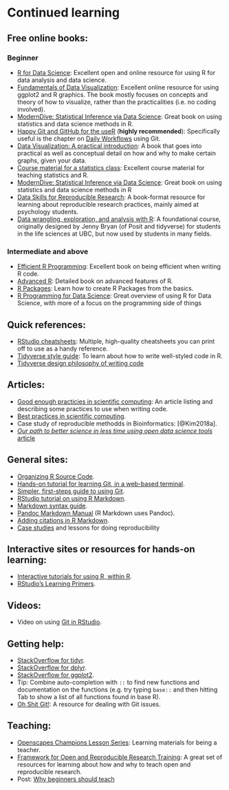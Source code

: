# Continued learning

## Free online books:

### Beginner

-   [R for Data Science](https://r4ds.hadley.nz): Excellent open and
    online resource for using R for data analysis and data science.
-   [Fundamentals of Data
    Visualization](https://serialmentor.com/dataviz/): Excellent online
    resource for using ggplot2 and R graphics. The book mostly focuses
    on concepts and theory of how to visualize, rather than the
    practicalities (i.e. no coding involved).
-   [ModernDive: Statistical Inference via Data
    Science](https://moderndive.com/): Great book on using statistics
    and data science methods in R.
-   [Happy Git and GitHub for the useR](https://happygitwithr.com/)
    (**highly recommended**): Specifically useful is the chapter on
    [Daily Workflows](https://happygitwithr.com/workflows-intro.html)
    using Git.
-   [Data Visualization: A practical
    introduction](https://socviz.co/index.html#preface): A book that
    goes into practical as well as conceptual detail on how and why to
    make certain graphs, given your data.
-   [Course material for a statistics class](https://stat545.com/):
    Excellent course material for teaching statistics and R.
-   [ModernDive: Statistical Inference via Data
    Science](https://moderndive.com/): Great book on using statistics
    and data science methods in R
-   [Data Skills for Reproducible
    Research](https://psyteachr.github.io/reprores-v3/): A book-format
    resource for learning about reproducible research practices, mainly
    aimed at psychology students.
-   [Data wrangling, exploration, and analysis with
    R](https://stat545.com/): A foundational course, originally designed
    by Jenny Bryan (of Posit and tidyverse) for students in the life
    sciences at UBC, but now used by students in many fields.

### Intermediate and above

-   [Efficient R
    Programming](https://csgillespie.github.io/efficientR/): Excellent
    book on being efficient when writing R code.
-   [Advanced R](https://adv-r.hadley.nz/): Detailed book on advanced
    features of R.
-   [R Packages](https://r-pkgs.org/): Learn how to create R Packages
    from the basics.
-   [R Programming for Data
    Science](https://bookdown.org/rdpeng/rprogdatascience/): Great
    overview of using R for Data Science, with more of a focus on the
    programming side of things

## Quick references:

-   [RStudio
    cheatsheets](https://www.rstudio.com/resources/cheatsheets/):
    Multiple, high-quality cheatsheets you can print off to use as a
    handy reference.
-   [Tidyverse style guide](https://style.tidyverse.org/): To learn
    about how to write well-styled code in R.
-   [Tidyverse design philosophy of writing
    code](https://design.tidyverse.org/)

## Articles:

-   [Good enough practicies in scientific
    computing](https://doi.org/10.1371/journal.pcbi.1005510): An article
    listing and describing some practices to use when writing code.
-   [Best practices in scientific
    computing](https://doi.org/10.1371/journal.pbio.1001745).
-   Case study of reproducible methodds in Bioinformatics: [@Kim2018a].
-   [*Our path to better science in less time using open data science
    tools* article](https://www.nature.com/articles/s41559-017-0160)

## General sites:

-   [Organizing R Source
    Code](https://www.r-bloggers.com/r-best-practices-r-you-writing-the-r-way/).
-   [Hands-on tutorial for learning Git, in a web-based
    terminal](https://try.github.io/levels/1/challenges/1).
-   [Simpler, first-steps guide to using
    Git](https://rogerdudler.github.io/git-guide/).
-   [RStudio tutorial on using R
    Markdown](https://rmarkdown.rstudio.com/lesson-1.html).
-   [Markdown syntax
    guide](https://rmarkdown.rstudio.com/authoring_basics.html).
-   [Pandoc Markdown
    Manual](https://pandoc.org/MANUAL.html#pandocs-markdown) (R Markdown
    uses Pandoc).
-   [Adding citations in R
    Markdown](https://rmarkdown.rstudio.com/authoring_bibliographies_and_citations.html).
-   [Case studies](https://www.practicereproducibleresearch.org/) and
    lessons for doing reproducibility

## Interactive sites or resources for hands-on learning:

-   [Interactive tutorials for using R, within
    R](https://swirlstats.com/).
-   [RStudio's Learning Primers](https://rstudio.cloud/learn/primers).

## Videos:

-   Video on using [Git in
    RStudio](https://rstudio.com/resources/webinars/managing-part-2-github-and-rstudio/).

## Getting help:

-   [StackOverflow for
    tidyr](https://stackoverflow.com/questions/tagged/tidyr).
-   [StackOverflow for
    dplyr](https://stackoverflow.com/questions/tagged/dplyr).
-   [StackOverflow for
    ggplot2](https://stackoverflow.com/questions/tagged/ggplot2?sort=frequent&pageSize=50).
-   Tip: Combine auto-completion with `::` to find new functions and
    documentation on the functions (e.g. try typing `base::` and then
    hitting Tab to show a list of all functions found in base R).
-   [Oh Shit Git!](https://ohshitgit.com/): A resource for dealing with
    Git issues.

<!-- ## Useful R packages -->

<!-- TODO: create csv and insert here? or create a script to make qmd to include here? -->

<!-- knitr::kable(r3::useful_packages_list, caption = "Useful and common packages to use in data analysis.") -->

## Teaching:

-   [Openscapes Champions Lesson
    Series](https://openscapes.github.io/series/): Learning materials
    for being a teacher.
-   [Framework for Open and Reproducible Research
    Training](https://forrt.org/clusters/): A great set of resources for
    learning about how and why to teach open and reproducible research.
-   Post: [Why beginners should
    teach](https://www.tatianamac.com/posts/why-beginners-should-teach)
